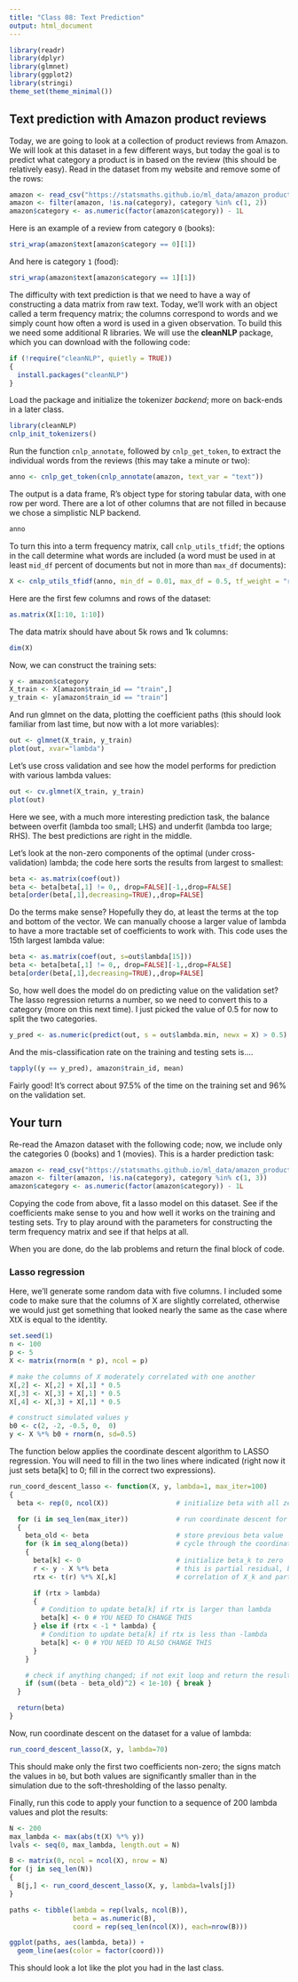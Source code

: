 ```yaml
---
title: "Class 08: Text Prediction"
output: html_document
---
```


```r
library(readr)
library(dplyr)
library(glmnet)
library(ggplot2)
library(stringi)
theme_set(theme_minimal())
```

## Text prediction with Amazon product reviews

Today, we are going to look at a collection of product reviews from Amazon. We will look
at this dataset in a few different ways, but today the goal is to predict what category
a product is in based on the review (this should be relatively easy). Read in the dataset
from my website and remove some of the rows:

```r
amazon <- read_csv("https://statsmaths.github.io/ml_data/amazon_product_class.csv")
amazon <- filter(amazon, !is.na(category), category %in% c(1, 2))
amazon$category <- as.numeric(factor(amazon$category)) - 1L
```

Here is an example of a review from category `0` (books):

```r
stri_wrap(amazon$text[amazon$category == 0][1])
```

And here is category `1` (food):

```r
stri_wrap(amazon$text[amazon$category == 1][1])
```

The difficulty with text prediction is that we need to have a way of constructing a data matrix from raw text.
Today, we'll work with an object called a term frequency matrix; the columns correspond to words and we simply
count how often a word is used in a given observation. To build this we need some additional R libraries. We
will use the **cleanNLP** package, which you can download with the following code:

```r
if (!require("cleanNLP", quietly = TRUE))
{
  install.packages("cleanNLP")
}
```

Load the package and initialize the tokenizer *backend*; more on back-ends in a later class.

```r
library(cleanNLP)
cnlp_init_tokenizers()
```

Run the function `cnlp_annotate`, followed by `cnlp_get_token`, to extract the individual words from the reviews
(this may take a minute or two):

```r
anno <- cnlp_get_token(cnlp_annotate(amazon, text_var = "text"))
```

The output is a data frame, R's object type for storing tabular data, with one row per word. There are
a lot of other columns that are not filled in because we chose a simplistic NLP backend.

```r
anno
```

To turn this into a term frequency matrix, call `cnlp_utils_tfidf`; the options in the call determine
what words are included (a word must be used in at least `mid_df` percent of documents but not in more
than `max_df` documents):

```r
X <- cnlp_utils_tfidf(anno, min_df = 0.01, max_df = 0.5, tf_weight = "raw", token_var = "word")
```

Here are the first few columns and rows of the dataset:

```r
as.matrix(X[1:10, 1:10])
```

The data matrix should have about 5k rows and 1k columns:

```r
dim(X)
```

Now, we can construct the training sets:

```r
y <- amazon$category
X_train <- X[amazon$train_id == "train",]
y_train <- y[amazon$train_id == "train"]
```

And run glmnet on the data, plotting the coefficient paths (this should look familiar from last time,
but now with a lot more variables):

```r
out <- glmnet(X_train, y_train)
plot(out, xvar="lambda")
```

Let's use cross validation and see how the model performs for prediction with various lambda
values:

```r
out <- cv.glmnet(X_train, y_train)
plot(out)
```

Here we see, with a much more interesting prediction task, the balance between overfit (lambda
too small; LHS) and underfit (lambda too large; RHS). The best predictions are right in the middle.

Let's look at the non-zero components of the optimal (under cross-validation) lambda; the code
here sorts the results from largest to smallest:

```r
beta <- as.matrix(coef(out))
beta <- beta[beta[,1] != 0,, drop=FALSE][-1,,drop=FALSE]
beta[order(beta[,1],decreasing=TRUE),,drop=FALSE]
```

Do the terms make sense? Hopefully they do, at least the terms at the top and bottom of the vector. We
can manually choose a larger value of lambda to have a more tractable set of coefficients to work with.
This code uses the 15th largest lambda value:

```r
beta <- as.matrix(coef(out, s=out$lambda[15]))
beta <- beta[beta[,1] != 0,, drop=FALSE][-1,,drop=FALSE]
beta[order(beta[,1],decreasing=TRUE),,drop=FALSE]
```

So, how well does the model do on predicting value on the validation set? The lasso regression
returns a number, so we need to convert this to a category (more on this next time). I just picked
the value of 0.5 for now to split the two categories.

```r
y_pred <- as.numeric(predict(out, s = out$lambda.min, newx = X) > 0.5)
```

And the mis-classification rate on the training and testing sets is....

```r
tapply((y == y_pred), amazon$train_id, mean)
```

Fairly good! It's correct about 97.5% of the time on the training set and 96% on the validation set.

## Your turn

Re-read the Amazon dataset with the following code; now, we include only the categories 0 (books) and
1 (movies). This is a harder prediction task:

```r
amazon <- read_csv("https://statsmaths.github.io/ml_data/amazon_product_class.csv")
amazon <- filter(amazon, !is.na(category), category %in% c(1, 3))
amazon$category <- as.numeric(factor(amazon$category)) - 1L
```

Copying the code from above, fit a lasso model on this dataset. See if the coefficients make sense to
you and how well it works on the training and testing sets. Try to play around with the parameters for
constructing the term frequency matrix and see if that helps at all.






When you are done, do the lab problems and return the final block of code.

### Lasso regression

Here, we'll generate some random data with five columns. I included some code to make sure that the
columns of X are slightly correlated, otherwise we would just get something that looked nearly the
same as the case where XtX is equal to the identity.

```r
set.seed(1)
n <- 100
p <- 5
X <- matrix(rnorm(n * p), ncol = p)

# make the columns of X moderately correlated with one another
X[,2] <- X[,2] + X[,1] * 0.5
X[,3] <- X[,3] + X[,1] * 0.5
X[,4] <- X[,3] + X[,1] * 0.5

# construct simulated values y
b0 <- c(2, -2, -0.5, 0,  0)
y <- X %*% b0 + rnorm(n, sd=0.5)
```

The function below applies the coordinate descent algorithm to LASSO regression. You will need
to fill in the two lines where indicated (right now it just sets beta[k] to 0; fill in the
correct two expressions).

```r
run_coord_descent_lasso <- function(X, y, lambda=1, max_iter=100)
{
  beta <- rep(0, ncol(X))                 # initialize beta with all zeros

  for (i in seq_len(max_iter))            # run coordinate descent for at most max_iter runs
  {
    beta_old <- beta                      # store previous beta value
    for (k in seq_along(beta))            # cycle through the coordinates
    {
      beta[k] <- 0                        # initialize beta_k to zero
      r <- y - X %*% beta                 # this is partial residual, because beta_k = 0
      rtx <- t(r) %*% X[,k]               # correlation of X_k and partial residual

      if (rtx > lambda)
      {
        # Condition to update beta[k] if rtx is larger than lambda
        beta[k] <- 0 # YOU NEED TO CHANGE THIS
      } else if (rtx < -1 * lambda) {
        # Condition to update beta[k] if rtx is less than -lambda
        beta[k] <- 0 # YOU NEED TO ALSO CHANGE THIS
      }
    }

    # check if anything changed; if not exit loop and return the result
    if (sum((beta - beta_old)^2) < 1e-10) { break }
  }

  return(beta)
}
```

Now, run coordinate descent on the dataset for a value of lambda:

```r
run_coord_descent_lasso(X, y, lambda=70)
```

This should make only the first two coefficients non-zero; the signs match the
values in `b0`, but both values are significantly smaller than in the simulation
due to the soft-thresholding of the lasso penalty.

Finally, run this code to apply your function to a sequence of 200 lambda values
and plot the results:

```r
N <- 200
max_lambda <- max(abs(t(X) %*% y))
lvals <- seq(0, max_lambda, length.out = N)

B <- matrix(0, ncol = ncol(X), nrow = N)
for (j in seq_len(N))
{
  B[j,] <- run_coord_descent_lasso(X, y, lambda=lvals[j])
}

paths <- tibble(lambda = rep(lvals, ncol(B)),
                beta = as.numeric(B),
                coord = rep(seq_len(ncol(X)), each=nrow(B)))

ggplot(paths, aes(lambda, beta)) +
  geom_line(aes(color = factor(coord)))
```

This should look a lot like the plot you had in the last class.













